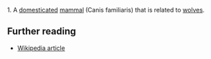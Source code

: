 1. A [[domesticated]] [[mammal]] (Canis familiaris) that is related to [[wolf|wolves]].

== Further reading ==
*[[en:Dog|Wikipedia article]]